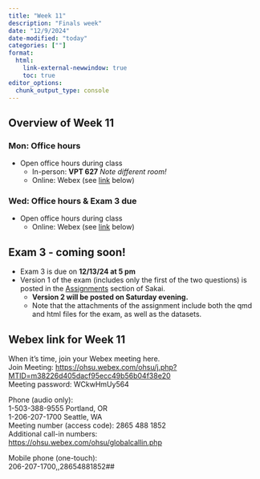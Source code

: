 ```yaml
---
title: "Week 11"
description: "Finals week"
date: "12/9/2024"
date-modified: "today"
categories: [""]
format: 
  html:
    link-external-newwindow: true
    toc: true
editor_options: 
  chunk_output_type: console
---
```


## Overview of Week 11

::::: grid
::: g-col-6
### Mon: Office hours

-   Open office hours during class
    -   In-person: **VPT 627** *Note different room!*
    -   Online: Webex (see [link](#sec-webex-link-for-week-11) below)  
:::

::: g-col-6
### Wed: Office hours & Exam 3 due

-   Open office hours during class
    -   Online: Webex (see [link](#sec-webex-link-for-week-11) below)  
:::
:::::


## Exam 3 - coming soon!


* Exam 3 is due on **12/13/24 at 5 pm**
* Version 1 of the exam (includes only the first of the two questions) is posted in the [Assignments](https://sakai.ohsu.edu/portal/site/BSTA-511-1-AA-F24/tool/8cee686f-e5e0-401c-a7c1-b097fc8eb9a9) section of Sakai.
    * **Version 2 will be posted on Saturday evening.**
    * Note that the attachments of the assignment include both the qmd and html files for the exam, as well as the datasets.


## Webex link for Week 11

When it's time, join your Webex meeting here.  
Join Meeting: [https://ohsu.webex.com/ohsu/j.php?MTID=m38226d405dacf95ecc49b56b04f38e20](https://ohsu.webex.com/ohsu/j.php?MTID=m38226d405dacf95ecc49b56b04f38e20)  
Meeting password: WCkwHmUy564

Phone (audio only):  
1-503-388-9555 Portland, OR  
1-206-207-1700 Seattle, WA  
Meeting number (access code): 2865 488 1852  
Additional call-in numbers:  
[https://ohsu.webex.com/ohsu/globalcallin.php](https://ohsu.webex.com/ohsu/globalcallin.php)

Mobile phone (one-touch):  
206-207-1700,,28654881852##
